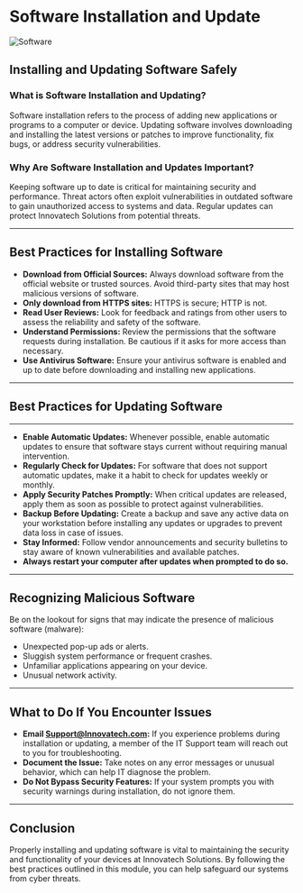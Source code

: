 # Software Installation and Update

![Software](../assets/software.png)

## Installing and Updating Software Safely

### What is Software Installation and Updating?

Software installation refers to the process of adding new applications or programs to a computer or device. Updating software involves downloading and installing the latest versions or patches to improve functionality, fix bugs, or address security vulnerabilities.

### Why Are Software Installation and Updates Important?

Keeping software up to date is critical for maintaining security and performance. Threat actors often exploit vulnerabilities in outdated software to gain unauthorized access to systems and data. Regular updates can protect Innovatech Solutions from potential threats.

---

## Best Practices for Installing Software

- **Download from Official Sources:** Always download software from the official website or trusted sources. Avoid third-party sites that may host malicious versions of software.
- **Only download from HTTPS sites:** HTTPS is secure; HTTP is not.
- **Read User Reviews:** Look for feedback and ratings from other users to assess the reliability and safety of the software.
- **Understand Permissions:** Review the permissions that the software requests during installation. Be cautious if it asks for more access than necessary.
- **Use Antivirus Software:** Ensure your antivirus software is enabled and up to date before downloading and installing new applications.

---

## Best Practices for Updating Software


<ImageSliderWrapper 
  className="flex min-h-screen flex-col items-center justify-center"
  selectedSet="software"
/>

---

- **Enable Automatic Updates:** Whenever possible, enable automatic updates to ensure that software stays current without requiring manual intervention.
- **Regularly Check for Updates:** For software that does not support automatic updates, make it a habit to check for updates weekly or monthly.
- **Apply Security Patches Promptly:** When critical updates are released, apply them as soon as possible to protect against vulnerabilities.
- **Backup Before Updating:** Create a backup and save any active data on your workstation before installing any updates or upgrades to prevent data loss in case of issues.
- **Stay Informed:** Follow vendor announcements and security bulletins to stay aware of known vulnerabilities and available patches.
- **Always restart your computer after updates when prompted to do so.**

---

## Recognizing Malicious Software

Be on the lookout for signs that may indicate the presence of malicious software (malware):

- Unexpected pop-up ads or alerts.
- Sluggish system performance or frequent crashes.
- Unfamiliar applications appearing on your device.
- Unusual network activity.

---

## What to Do If You Encounter Issues

- **Email Support@Innovatech.com:** If you experience problems during installation or updating, a member of the IT Support team will reach out to you for troubleshooting.
- **Document the Issue:** Take notes on any error messages or unusual behavior, which can help IT diagnose the problem.
- **Do Not Bypass Security Features:** If your system prompts you with security warnings during installation, do not ignore them.

---

## Conclusion

Properly installing and updating software is vital to maintaining the security and functionality of your devices at Innovatech Solutions. By following the best practices outlined in this module, you can help safeguard our systems from cyber threats.